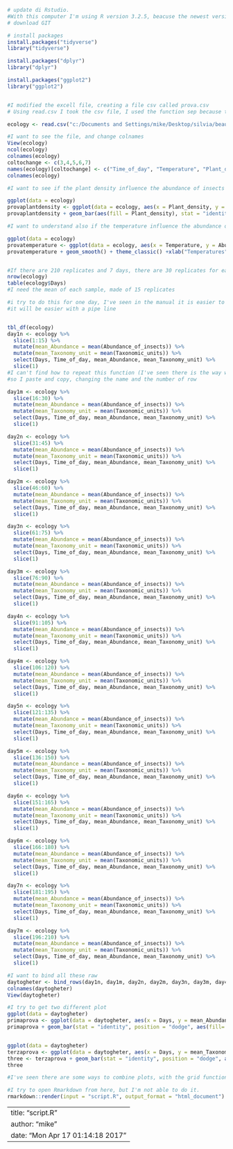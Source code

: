 
```{r }
# update di Rstudio. 
#With this computer I'm using R version 3.2.5, beacuse the newest version give me a fatal error(I'm using windows xp)
# download GIT

# install packages 
install.packages("tidyverse")
library("tidyverse")

install.packages("dplyr")
library("dplyr")

install.packages("ggplot2")
library("ggplot2")


#I modified the excell file, creating a file csv called prova.csv
# Using read.csv I took the csv file, I used the function sep because the file has the ";" as separator

ecology <- read.csv("c:/Documents and Settings/mike/Desktop/silvia/beautiful/data/raw/prova.csv", sep = ";")

#I want to see the file, and change colnames
View(ecology)
ncol(ecology)
colnames(ecology)
coltochange <- c(3,4,5,6,7)
names(ecology)[coltochange] <- c("Time_of_day", "Temperature", "Plant_density", "Abundance_of_insects", "Taxonomic_units")
colnames(ecology)

#I want to see if the plant density influence the abundance of insects

ggplot(data = ecology)
provaplantdensity <- ggplot(data = ecology, aes(x = Plant_density, y = Abundance_of_insects)) 
provaplantdensity + geom_bar(aes(fill = Plant_density), stat = "identity", position = "dodge") + facet_grid(~Time_of_day) + theme_classic() +xlab("Plant density") + ylab("Abundance of insects")

#I want to understand also if the temperature influence the abundance of insects

ggplot(data = ecology)
provatemperature <- ggplot(data = ecology, aes(x = Temperature, y = Abundance_of_insects, group = Time_of_day, colour = Time_of_day)) 
provatemperature + geom_smooth() + theme_classic() +xlab("Temperatures") + ylab("Abundance of insects") 


#If there are 210 replicates and 7 days, there are 30 replicates for each day, 15 for morning and 15 for night, as expected
nrow(ecology)
table(ecology$Days)
#I need the mean of each sample, made of 15 replicates

#i try to do this for one day, I've seen in the manual it is easier to use slice than filter, beacusa I can select both the day and the time of day
#it will be easier with a pipe line


tbl_df(ecology)
day1n <- ecology %>%
  slice(1:15) %>% 
  mutate(mean_Abundance = mean(Abundance_of_insects)) %>%
  mutate(mean_Taxonomy_unit = mean(Taxonomic_units)) %>%
  select(Days, Time_of_day, mean_Abundance, mean_Taxonomy_unit) %>%
  slice(1)
#I can't find how to repeat this function (I've seen there is the way with a loop, using repeat and {}, but this method doesn't work)
#so I paste and copy, changing the name and the number of row

day1m <- ecology %>%
  slice(16:30) %>%
  mutate(mean_Abundance = mean(Abundance_of_insects)) %>%
  mutate(mean_Taxonomy_unit = mean(Taxonomic_units)) %>%
  select(Days, Time_of_day, mean_Abundance, mean_Taxonomy_unit) %>%
  slice(1)

day2n <- ecology %>%
  slice(31:45) %>%
  mutate(mean_Abundance = mean(Abundance_of_insects)) %>%
  mutate(mean_Taxonomy_unit = mean(Taxonomic_units)) %>%
  select(Days, Time_of_day, mean_Abundance, mean_Taxonomy_unit) %>%
  slice(1)

day2m <- ecology %>%
  slice(46:60) %>%
  mutate(mean_Abundance = mean(Abundance_of_insects)) %>%
  mutate(mean_Taxonomy_unit = mean(Taxonomic_units)) %>%
  select(Days, Time_of_day, mean_Abundance, mean_Taxonomy_unit) %>%
  slice(1)

day3n <- ecology %>%
  slice(61:75) %>%
  mutate(mean_Abundance = mean(Abundance_of_insects)) %>%
  mutate(mean_Taxonomy_unit = mean(Taxonomic_units)) %>%
  select(Days, Time_of_day, mean_Abundance, mean_Taxonomy_unit) %>%
  slice(1)

day3m <- ecology %>%
  slice(76:90) %>%
  mutate(mean_Abundance = mean(Abundance_of_insects)) %>%
  mutate(mean_Taxonomy_unit = mean(Taxonomic_units)) %>%
  select(Days, Time_of_day, mean_Abundance, mean_Taxonomy_unit) %>%
  slice(1)

day4n <- ecology %>%
  slice(91:105) %>%
  mutate(mean_Abundance = mean(Abundance_of_insects)) %>%
  mutate(mean_Taxonomy_unit = mean(Taxonomic_units)) %>%
  select(Days, Time_of_day, mean_Abundance, mean_Taxonomy_unit) %>%
  slice(1)

day4m <- ecology %>%
  slice(106:120) %>%
  mutate(mean_Abundance = mean(Abundance_of_insects)) %>%
  mutate(mean_Taxonomy_unit = mean(Taxonomic_units)) %>%
  select(Days, Time_of_day, mean_Abundance, mean_Taxonomy_unit) %>%
  slice(1)

day5n <- ecology %>%
  slice(121:135) %>%
  mutate(mean_Abundance = mean(Abundance_of_insects)) %>%
  mutate(mean_Taxonomy_unit = mean(Taxonomic_units)) %>%
  select(Days, Time_of_day, mean_Abundance, mean_Taxonomy_unit) %>%
  slice(1)

day5m <- ecology %>%
  slice(136:150) %>%
  mutate(mean_Abundance = mean(Abundance_of_insects)) %>%
  mutate(mean_Taxonomy_unit = mean(Taxonomic_units)) %>%
  select(Days, Time_of_day, mean_Abundance, mean_Taxonomy_unit) %>%
  slice(1)

day6n <- ecology %>%
  slice(151:165) %>%
  mutate(mean_Abundance = mean(Abundance_of_insects)) %>%
  mutate(mean_Taxonomy_unit = mean(Taxonomic_units)) %>%
  select(Days, Time_of_day, mean_Abundance, mean_Taxonomy_unit) %>%
  slice(1)

day6m <- ecology %>%
  slice(166:180) %>%
  mutate(mean_Abundance = mean(Abundance_of_insects)) %>%
  mutate(mean_Taxonomy_unit = mean(Taxonomic_units)) %>%
  select(Days, Time_of_day, mean_Abundance, mean_Taxonomy_unit) %>%
  slice(1)

day7n <- ecology %>%
  slice(181:195) %>%
  mutate(mean_Abundance = mean(Abundance_of_insects)) %>%
  mutate(mean_Taxonomy_unit = mean(Taxonomic_units)) %>%
  select(Days, Time_of_day, mean_Abundance, mean_Taxonomy_unit) %>%
  slice(1)

day7m <- ecology %>%
  slice(196:210) %>%
  mutate(mean_Abundance = mean(Abundance_of_insects)) %>%
  mutate(mean_Taxonomy_unit = mean(Taxonomic_units)) %>%
  select(Days, Time_of_day, mean_Abundance, mean_Taxonomy_unit) %>%
  slice(1)

#I want to bind all these raw
daytogheter <- bind_rows(day1n, day1m, day2n, day2m, day3n, day3m, day4n, day4m, day5n, day5m, day6n, day6m, day7n, day7m)
colnames(daytogheter)
View(daytogheter)

#I try to get two different plot
ggplot(data = daytogheter)
primaprova <- ggplot(data = daytogheter, aes(x = Days, y = mean_Abundance, group = Time_of_day, colour = Time_of_day))
primaprova + geom_bar(stat = "identity", position = "dodge", aes(fill= Time_of_day)) + theme_classic() +xlab("Days") + ylab("Abundace of insects")


ggplot(data = daytogheter)
terzaprova <- ggplot(data = daytogheter, aes(x = Days, y = mean_Taxonomy_unit, group = Time_of_day, colour = Time_of_day))  
three <- terzaprova + geom_bar(stat = "identity", position = "dodge", aes(fill= Time_of_day)) + theme_classic() +xlab("Days") + ylab("Taxonomy units recongnizable") 
three

#I've seen there are some ways to combine plots, with the grid function, but I'm working on windows xp, so I'm not able to use it

#I try to open Rmarkdown from here, but I'm not able to do it.
rmarkdown::render(input = "script.R", output_format = "html_document")
```


---
title: "script.R"
author: "mike"
date: "Mon Apr 17 01:14:18 2017"
---
